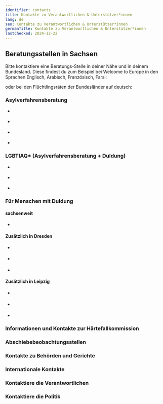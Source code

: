 ```yaml
---
identifier: contacts
title: Kontakte zu Verantwortlichen & Unterstützer*innen
lang: de
seo: Kontakte zu Verantwortlichen & Unterstützer*innen
germanTitle: Kontakte zu Verantwortlichen & Unterstützer*innen
lastChecked: 2024-12-22
---
```



## Beratungsstellen in Sachsen

Bitte kontaktiere eine Beratungs-Stelle in deiner Nähe und in deinem Bundesland. Diese findest du zum Beispiel bei Welcome to Europe in den Sprachen Englisch, Arabisch, Französisch, Farsi:
<ExternalShortLink identifier="w2eu_contacts" />

oder bei den Flüchtlingsräten der Bundesländer auf deutsch:
<ExternalShortLink identifier="fluechtlingsraete" />

### Asylverfahrensberatung

- <Address identifier="sfr_avb" />
- <Address identifier="rlc_dresden" />
- <Address identifier="rlc_leipzig" />
- <Address identifier="auslaenderrat_dresden" />

### LGBTIAQ* (Asylverfahrensberatung + Duldung)

- <Address identifier="gerede_dresden" />
- <Address identifier="rosalinde" />
- <Address identifier="lsvd_chemnitz" />

### Für Menschen mit Duldung

#### sachsenweit

- <Address identifier="sfr_perspectives" />

#### Zusätzlich in Dresden

- <Address identifier="sfr_perspektive_bleiberecht" />
- <Address identifier="rlc_dresden" />
- <Address identifier="auslaenderrat_dresden" />

#### Zusätzlich in Leipzig

- <Address identifier="sfr_perspektive_bleiberecht_leipzig" />
- <Address identifier="rlc_leipzig" />
- <Address identifier="space_leipzig" />

### Informationen und Kontakte zur Härtefallkommission

### Abschiebebeobachtungsstellen

### Kontakte zu Behörden und Gerichte

### Internationale Kontakte

### Kontaktiere die Verantwortlichen

### Kontaktiere die Politik

